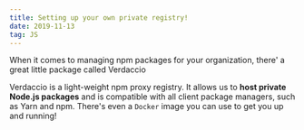 ```yaml
---
title: Setting up your own private registry!
date: 2019-11-13
tag: JS
---
```



When it comes to managing npm packages for your organization, there' a great little package
called <TextLink href="https://github.com/verdaccio/verdaccio">Verdaccio</TextLink>

Verdaccio is a light-weight npm proxy registry. It allows us to **host private Node.js packages**
and is compatible with all client package managers, such as Yarn and npm. There's even a `Docker`
image you can use to get you up and running!
